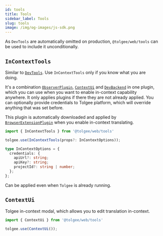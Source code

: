 ```yaml
---
id: tools
title: Tools
sidebar_label: Tools
slug: tools
image: /img/og-images/js-sdk.png
---
```



As `DevTools` are automatically omitted on production, `@tolgee/web/tools` can be used to include it unconditionally.

## `InContextTools`


Similar to [`DevTools`](./plugins#devtools). Use `InContextTools` only if you know what you are doing.

It's a combination [`ObserverPlugin`](./plugins#observerplugin), [`ContextUi`](./tools#contextui) and [`DevBackend`](./plugins#devbackend) in one plugin, which you can use when you want to enable in-context capability anywhere. It only applies plugins if there they are not already applied. You can optionally provide credentials to Tolgee platform, which will override anything that was set before.

This plugin is automatically downloaded and applied by [`BrowserExtensionPlugin`](./plugins#browserextensionplugin) when you enable in-context translating.

```ts
import { InContextTools } from '@tolgee/web/tools'

tolgee.use(InContextTools(props?: InContextOptions));
```

```ts
type InContextOptions = {
  credentials: {
    apiUrl?: string;
    apiKey?: string;
    projectId?: string | number;
  };
};
```

Can be applied even when `Tolgee` is already running.

## `ContextUi`

Tolgee in-context modal, which allows you to edit translation in-context.

```ts
import { ContextUi } from '@tolgee/web/tools'

tolgee.use(ContextUi());
```
